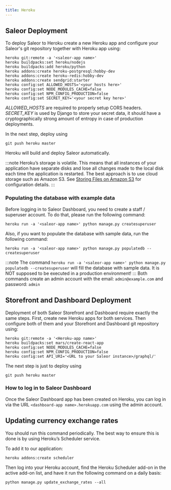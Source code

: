```yaml
---
title: Heroku
---
```


## Saleor Deployment

To deploy Saleor to Heroku create a new Heroku app and configure your Saleor's git repository together with Heroku app using:

```shell
heroku git:remote -a '<saleor-app name>'
heroku buildpacks:set heroku/nodejs
heroku buildpacks:add heroku/python
heroku addons:create heroku-postgresql:hobby-dev
heroku addons:create heroku-redis:hobby-dev
heroku addons:create sendgrid:starter
heroku config:set ALLOWED_HOSTS='<your hosts here>'
heroku config:set NODE_MODULES_CACHE=false
heroku config:set NPM_CONFIG_PRODUCTION=false
heroku config:set SECRET_KEY='<your secret key here>'
```

_ALLOWED_HOSTS_ are required to properly setup CORS headers.
_SECRET_KEY_ is used by Django to store your secret data, it should have a cryptographically strong amount of entropy in case of production deployments.

In the next step, deploy using

```
git push heroku master
```

Heroku will build and deploy Saleor automatically.

:::note
Heroku’s storage is volatile. This means that all instances of your application have separate disks and lose all changes made to the local disk each time the application is restarted. The best approach is to use cloud storage such as Amazon S3. See [Storing Files on Amazon S3](s3) for configuration details.
:::

### Populating the database with example data

Before logging in to Saleor Dashboard, you need to create a staff / superuser account. To do that, please run the following command:

```
heroku run -a '<saleor-app name>' python manage.py createsuperuser
```

Also, if you want to populate the database with sample data, run the following command:

```
heroku run -a '<saleor-app name>' python manage.py populatedb --createsuperuser
```

:::note
The command `heroku run -a '<saleor-app name>' python manage.py populatedb --createsuperuser` will fill the database with sample data. It is NOT supposed to be executed in a production environment!
:::
Both commands create an admin account with the email: `admin@example.com` and password: `admin`

## Storefront and Dashboard Deployment

Deployment of both Saleor Storefront and Dashboard require exactly the same steps. First, create new Heroku apps for both services. Then configure both of them and your Storefront and Dashboard git repository using:

```
heroku git:remote -a '<Heroku-app name>'
heroku buildpacks:set mars/create-react-app
heroku config:set NODE_MODULES_CACHE=false
heroku config:set NPM_CONFIG_PRODUCTION=false
heroku config:set API_URI='<URL to your Saleor instance>/graphql/'
```

The next step is just to deploy using

```
git push heroku master
```

### How to log in to Saleor Dashboard

Once the Saleor Dashboard app has been created on Heroku, you can log in via the URL `<dashboard-app name>.herokuapp.com` using the admin account.

## Updating currency exchange rates

You should run this command periodically. The best way to ensure this is done is by using Heroku’s Scheduler service.

To add it to our application:

```shell
heroku addons:create scheduler
```

Then log into your Heroku account, find the Heroku Scheduler add-on in the active add-on list, and have it run the following command on a daily basis:

```shell
python manage.py update_exchange_rates --all
```
